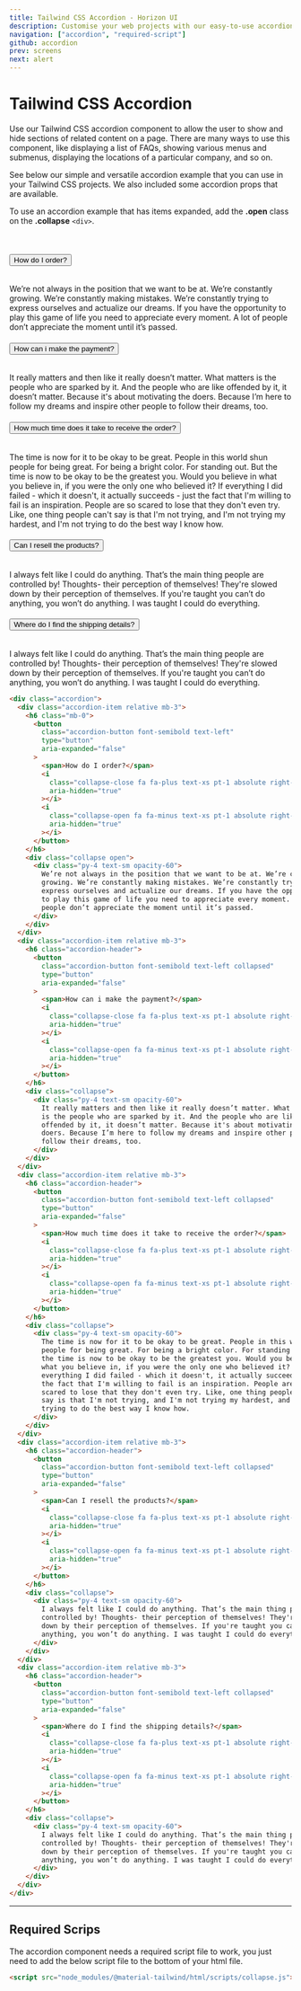 ```yaml
---
title: Tailwind CSS Accordion - Horizon UI
description: Customise your web projects with our easy-to-use accordion component for Tailwind CSS using Material Design guidelines.
navigation: ["accordion", "required-script"]
github: accordion
prev: screens
next: alert
---
```


# Tailwind CSS Accordion

Use our Tailwind CSS accordion component to allow the user to show and hide sections of related content on a page. There are many ways to use this component, like displaying a list of FAQs, showing various menus and submenus, displaying the locations of a particular company, and so on.

See below our simple and versatile accordion example that you can use in your Tailwind CSS projects. We also included some accordion props that are available.

To use an accordion example that has items expanded, add the **.open** class on the **.collapse** `<div>`.

<br />
<ComponentDemo id='accordion'>
  <div className='accordion'>
    <div className='accordion-item relative mb-3'>
      <h6 className='mb-0'>
        <button
          className='accordion-button font-semibold text-left'
          type='button'
          aria-expanded='false'>
          <span>How do I order?</span>
          <i
            className='collapse-close fa fa-plus text-xs pt-1 absolute right-0'
            aria-hidden='true'></i>
          <i
            className='collapse-open fa fa-minus text-xs pt-1 absolute right-0'
            aria-hidden='true'></i>
        </button>
      </h6>
      <div className='collapse open'>
        <div className='py-4 text-sm opacity-60'>
          We’re not always in the position that we want to be at. We’re
          constantly growing. We’re constantly making mistakes. We’re constantly
          trying to express ourselves and actualize our dreams. If you have the
          opportunity to play this game of life you need to appreciate every
          moment. A lot of people don’t appreciate the moment until it’s passed.
        </div>
      </div>
    </div>
    <div className='accordion-item relative mb-3'>
      <h6 className='accordion-header'>
        <button
          className='accordion-button font-semibold text-left collapsed'
          type='button'
          aria-expanded='false'>
          <span>How can i make the payment?</span>
          <i
            className='collapse-close fa fa-plus text-xs pt-1 absolute right-0'
            aria-hidden='true'></i>
          <i
            className='collapse-open fa fa-minus text-xs pt-1 absolute right-0'
            aria-hidden='true'></i>
        </button>
      </h6>
      <div className='collapse'>
        <div className='py-4 text-sm opacity-60'>
          It really matters and then like it really doesn’t matter. What matters
          is the people who are sparked by it. And the people who are like
          offended by it, it doesn’t matter. Because it's about motivating the
          doers. Because I’m here to follow my dreams and inspire other people
          to follow their dreams, too.
        </div>
      </div>
    </div>
    <div className='accordion-item relative mb-3'>
      <h6 className='accordion-header'>
        <button
          className='accordion-button font-semibold text-left collapsed'
          type='button'
          aria-expanded='false'>
          <span>How much time does it take to receive the order?</span>
          <i
            className='collapse-close fa fa-plus text-xs pt-1 absolute right-0'
            aria-hidden='true'></i>
          <i
            className='collapse-open fa fa-minus text-xs pt-1 absolute right-0'
            aria-hidden='true'></i>
        </button>
      </h6>
      <div className='collapse'>
        <div className='py-4 text-sm opacity-60'>
          The time is now for it to be okay to be great. People in this world
          shun people for being great. For being a bright color. For standing
          out. But the time is now to be okay to be the greatest you. Would you
          believe in what you believe in, if you were the only one who believed
          it? If everything I did failed - which it doesn't, it actually
          succeeds - just the fact that I'm willing to fail is an inspiration.
          People are so scared to lose that they don't even try. Like, one thing
          people can't say is that I'm not trying, and I'm not trying my
          hardest, and I'm not trying to do the best way I know how.
        </div>
      </div>
    </div>
    <div className='accordion-item relative mb-3'>
      <h6 className='accordion-header'>
        <button
          className='accordion-button font-semibold text-left collapsed'
          type='button'
          aria-expanded='false'>
          <span>Can I resell the products?</span>
          <i
            className='collapse-close fa fa-plus text-xs pt-1 absolute right-0'
            aria-hidden='true'></i>
          <i
            className='collapse-open fa fa-minus text-xs pt-1 absolute right-0'
            aria-hidden='true'></i>
        </button>
      </h6>
      <div className='collapse'>
        <div className='py-4 text-sm opacity-60'>
          I always felt like I could do anything. That’s the main thing people
          are controlled by! Thoughts- their perception of themselves! They're
          slowed down by their perception of themselves. If you're taught you
          can’t do anything, you won’t do anything. I was taught I could do
          everything.
        </div>
      </div>
    </div>
    <div className='accordion-item relative mb-3'>
      <h6 className='accordion-header'>
        <button
          className='accordion-button font-semibold text-left collapsed'
          type='button'
          aria-expanded='false'>
          <span>Where do I find the shipping details?</span>
          <i
            className='collapse-close fa fa-plus text-xs pt-1 absolute right-0'
            aria-hidden='true'></i>
          <i
            className='collapse-open fa fa-minus text-xs pt-1 absolute right-0'
            aria-hidden='true'></i>
        </button>
      </h6>
      <div className='collapse'>
        <div className='py-4 text-sm opacity-60'>
          I always felt like I could do anything. That’s the main thing people
          are controlled by! Thoughts- their perception of themselves! They're
          slowed down by their perception of themselves. If you're taught you
          can’t do anything, you won’t do anything. I was taught I could do
          everything.
        </div>
      </div>
    </div>
  </div>
</ComponentDemo>

```html showLineNumbers
<div class="accordion">
  <div class="accordion-item relative mb-3">
    <h6 class="mb-0">
      <button
        class="accordion-button font-semibold text-left"
        type="button"
        aria-expanded="false"
      >
        <span>How do I order?</span>
        <i
          class="collapse-close fa fa-plus text-xs pt-1 absolute right-0"
          aria-hidden="true"
        ></i>
        <i
          class="collapse-open fa fa-minus text-xs pt-1 absolute right-0"
          aria-hidden="true"
        ></i>
      </button>
    </h6>
    <div class="collapse open">
      <div class="py-4 text-sm opacity-60">
        We’re not always in the position that we want to be at. We’re constantly
        growing. We’re constantly making mistakes. We’re constantly trying to
        express ourselves and actualize our dreams. If you have the opportunity
        to play this game of life you need to appreciate every moment. A lot of
        people don’t appreciate the moment until it’s passed.
      </div>
    </div>
  </div>
  <div class="accordion-item relative mb-3">
    <h6 class="accordion-header">
      <button
        class="accordion-button font-semibold text-left collapsed"
        type="button"
        aria-expanded="false"
      >
        <span>How can i make the payment?</span>
        <i
          class="collapse-close fa fa-plus text-xs pt-1 absolute right-0"
          aria-hidden="true"
        ></i>
        <i
          class="collapse-open fa fa-minus text-xs pt-1 absolute right-0"
          aria-hidden="true"
        ></i>
      </button>
    </h6>
    <div class="collapse">
      <div class="py-4 text-sm opacity-60">
        It really matters and then like it really doesn’t matter. What matters
        is the people who are sparked by it. And the people who are like
        offended by it, it doesn’t matter. Because it's about motivating the
        doers. Because I’m here to follow my dreams and inspire other people to
        follow their dreams, too.
      </div>
    </div>
  </div>
  <div class="accordion-item relative mb-3">
    <h6 class="accordion-header">
      <button
        class="accordion-button font-semibold text-left collapsed"
        type="button"
        aria-expanded="false"
      >
        <span>How much time does it take to receive the order?</span>
        <i
          class="collapse-close fa fa-plus text-xs pt-1 absolute right-0"
          aria-hidden="true"
        ></i>
        <i
          class="collapse-open fa fa-minus text-xs pt-1 absolute right-0"
          aria-hidden="true"
        ></i>
      </button>
    </h6>
    <div class="collapse">
      <div class="py-4 text-sm opacity-60">
        The time is now for it to be okay to be great. People in this world shun
        people for being great. For being a bright color. For standing out. But
        the time is now to be okay to be the greatest you. Would you believe in
        what you believe in, if you were the only one who believed it? If
        everything I did failed - which it doesn't, it actually succeeds - just
        the fact that I'm willing to fail is an inspiration. People are so
        scared to lose that they don't even try. Like, one thing people can't
        say is that I'm not trying, and I'm not trying my hardest, and I'm not
        trying to do the best way I know how.
      </div>
    </div>
  </div>
  <div class="accordion-item relative mb-3">
    <h6 class="accordion-header">
      <button
        class="accordion-button font-semibold text-left collapsed"
        type="button"
        aria-expanded="false"
      >
        <span>Can I resell the products?</span>
        <i
          class="collapse-close fa fa-plus text-xs pt-1 absolute right-0"
          aria-hidden="true"
        ></i>
        <i
          class="collapse-open fa fa-minus text-xs pt-1 absolute right-0"
          aria-hidden="true"
        ></i>
      </button>
    </h6>
    <div class="collapse">
      <div class="py-4 text-sm opacity-60">
        I always felt like I could do anything. That’s the main thing people are
        controlled by! Thoughts- their perception of themselves! They're slowed
        down by their perception of themselves. If you're taught you can’t do
        anything, you won’t do anything. I was taught I could do everything.
      </div>
    </div>
  </div>
  <div class="accordion-item relative mb-3">
    <h6 class="accordion-header">
      <button
        class="accordion-button font-semibold text-left collapsed"
        type="button"
        aria-expanded="false"
      >
        <span>Where do I find the shipping details?</span>
        <i
          class="collapse-close fa fa-plus text-xs pt-1 absolute right-0"
          aria-hidden="true"
        ></i>
        <i
          class="collapse-open fa fa-minus text-xs pt-1 absolute right-0"
          aria-hidden="true"
        ></i>
      </button>
    </h6>
    <div class="collapse">
      <div class="py-4 text-sm opacity-60">
        I always felt like I could do anything. That’s the main thing people are
        controlled by! Thoughts- their perception of themselves! They're slowed
        down by their perception of themselves. If you're taught you can’t do
        anything, you won’t do anything. I was taught I could do everything.
      </div>
    </div>
  </div>
</div>
```

---

## Required Scrips

<span id="required-script" className="scroll-mt-56" />

The accordion component needs a required script file to work, you just need to add the below script file to the bottom of your html file.

```html showLineNumbers
<script src="node_modules/@material-tailwind/html/scripts/collapse.js"></script>
```
